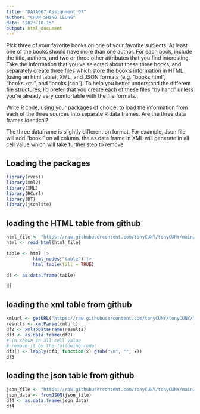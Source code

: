 ---
title: "DATA607_Assignment_07"
author: "CHUN SHING LEUNG"
date: "2023-10-15"
output: html_document
---

Pick three of your favorite books on one of your favorite subjects. At least one of the books should have more
than one author. For each book, include the title, authors, and two or three other attributes that you find
interesting.
Take the information that you’ve selected about these three books, and separately create three files which
store the book’s information in HTML (using an html table), XML, and JSON formats (e.g. “books.html”,
“books.xml”, and “books.json”). To help you better understand the different file structures, I’d prefer that you
create each of these files “by hand” unless you’re already very comfortable with the file formats.

Write R code, using your packages of choice, to load the information from each of the three sources into
separate R data frames. Are the three data frames identical?

The three dataframe is slightly different on format.
For example, Json file will add "book." on all column.
the as.data.frame in XML will generate \n in all cell value which will take further step to remove


## Loading the packages

```{r setup, include=FALSE}
library(rvest)
library(xml2)
library(XML)
library(RCurl)
library(DT)
library(jsonlite)

```

## loading the HTML table from github

```{r}

html_file <- "https://raw.githubusercontent.com/tonyCUNY/tonyCUNY/main/Book.html"
html <- read_html(html_file)

table <- html |>  
          html_nodes("table") |> 
          html_table(fill = TRUE)

df <- as.data.frame(table)

df

```

## loading the xml table from github


```{r}

xmlurl <- getURL("https://raw.githubusercontent.com/tonyCUNY/tonyCUNY/main/book5.xml")
results <- xmlParse(xmlurl)
df2 <- xmlToDataFrame(results)
df3 <- as.data.frame(df2)
# \n shown in all cell value
# remove it by the following code:
df3[] <- lapply(df3, function(x) gsub("\n", "", x))
df3
```
## loading the json table from github

```{r}

json_file <- "https://raw.githubusercontent.com/tonyCUNY/tonyCUNY/main/book6.json"
json_data <- fromJSON(json_file)
df4 <- as.data.frame(json_data)
df4


```

